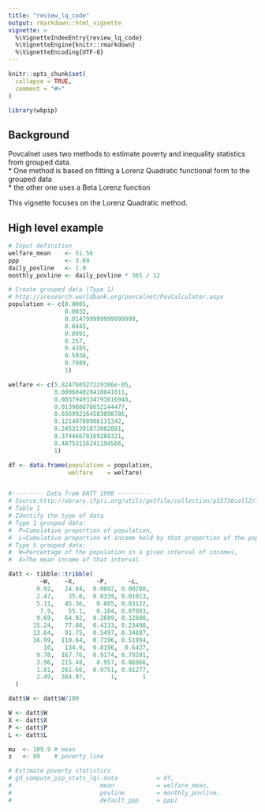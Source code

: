 ```yaml
---
title: "review_lq_code"
output: rmarkdown::html_vignette
vignette: >
  %\VignetteIndexEntry{review_lq_code}
  %\VignetteEngine{knitr::rmarkdown}
  %\VignetteEncoding{UTF-8}
---
```


```r
knitr::opts_chunk$set(
  collapse = TRUE,
  comment = "#>"
)
```

```r
library(wbpip)
```

## Background
Povcalnet uses two methods to estimate poverty and inequality statistics from 
grouped data.  
* One method is based on fitting a Lorenz Quadratic functional form to the 
grouped data  
* the other one uses a Beta Lorenz function

This vignette focuses on the Lorenz Quadratic method.

## High level example
```r
# Input definition
welfare_mean    <- 51.56
ppp             <- 3.69
daily_povline   <- 1.9
monthly_povline <- daily_povline * 365 / 12

# Create grouped data (Type 1)
# http://iresearch.worldbank.org/povcalnet/PovCalculator.aspx
population <- c(0.0005,
                0.0032,
                0.014799999999999999,
                0.0443,
                0.0991,
                0.257,
                0.4385,
                0.5938,
                0.7089,
                1)

welfare <- c(5.824760527229386e-05,
             0.000604029410841011,
             0.0037949334793616948,
             0.013988878652244477,
             0.036992164583098786,
             0.12140708906131342,
             0.24531391873082081,
             0.37446670169288321,
             0.48753116241194566,
             1)

df <- data.frame(population = population,
                 welfare    = welfare)


#--------- Data from DATT 1998 ---------
# Source:http://ebrary.ifpri.org/utils/getfile/collection/p15738coll2/id/125673/filename/125704.pdf
# Table 1
# Identify the type of data
# Type 1 grouped data: 
#  P=Cumulative proportion of population, 
#  L=Cumulative proportion of income held by that proportion of the population
# Type 5 grouped data: 
#  W=Percentage of the population in a given interval of incomes, 
#  X=The mean income of that interval.

datt <- tibble::tribble(
         ~W,    ~X,      ~P,      ~L,
        0.92,   24.84,  0.0092, 0.00208,
        2.47,    35.8,  0.0339, 0.01013,
        5.11,   45.36,   0.085, 0.03122,
         7.9,    55.1,   0.164, 0.07083,
        9.69,   64.92,  0.2609, 0.12808,
       15.24,   77.08,  0.4133, 0.23498,
       13.64,   91.75,  0.5497, 0.34887,
       16.99,  110.64,  0.7196, 0.51994,
          10,   134.9,  0.8196,  0.6427,
        9.78,  167.76,  0.9174, 0.79201,
        3.96,  215.48,   0.957, 0.86966,
        1.81,  261.66,  0.9751, 0.91277,
        2.49,  384.97,       1,       1
  )

datt$W <- datt$W/100

W <- datt$W
X <- datt$X
P <- datt$P
L <- datt$L

mu  <- 109.9 # mean
z   <- 89    # poverty line

# Estimate poverty statistics
# gd_compute_pip_stats_lq(.data           = df,
#                         mean            = welfare_mean,
#                         povline         = monthly_povline,
#                         default_ppp     = ppp)




```
